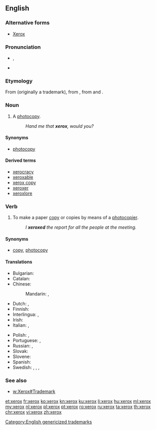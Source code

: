 {{also|Xerox}}
==English==

===Alternative forms===
* [[Xerox]]

===Pronunciation===
* {{a|UK}} {{IPA|/ˈzɛ.ɹɒks/}}, {{X-SAMPA|/"zE.r\Qks/}}
*: {{hyphenation|xe|rox}}
* {{a|US}} {{IPA|/ˈziː(ə)ɹ.ɑks/}}
*: {{hyphenation|xer|ox}}

===Etymology===
From {{term|Xerox||a photocopier}} (originally a trademark), from {{term|xerography}}, from {{etyl|grc|en}} {{term|ξηρός|tr=ksēros|sc=polytonic||dry|lang=grc}} and {{term|γραφή|tr=graphē|sc=polytonic||writing|lang=grc}}.

===Noun===
{{en-noun|es}}

# {{context|slang|North America|lang=en}} A [[photocopy]].
#: ''Hand me that '''xerox''', would you?''

====Synonyms====
* [[photocopy]]

====Derived terms====
* [[xerocracy]]
* [[xeroxable]]
* [[xerox copy]]
* [[xeroxer]]
* [[xeroxlore]]

===Verb===
{{en-verb|xerox|es}}

# {{context|slang|North America|lang=en}} To make a paper [[copy]] or copies by means of a [[photocopier]].
#: ''I '''xeroxed''' the report for all the people at the meeting.''

====Synonyms====
* {{sense|make a paper copy}} [[copy]], [[photocopy]]

====Translations====
{{trans-top|to make photocopies}}
* Bulgarian: {{t+|bg|копирам}}
* Catalan: {{t+|ca|fotocopiar}}
* Chinese:
*: Mandarin: {{t-|cmn|複印|sc=Hani}}, {{t-|cmn|复印|tr=fùyìn|sc=Hani}}
* Dutch: {{t-|nl|fotokopiëren}}, {{t+|nl|kopiëren}}
* Finnish: {{t+|fi|kopioida}}
* Interlingua: {{t-|ia|photocopiar}}, {{t-|ia|xeroxar}}
* Irish: {{t-|ga|fótachóipeáil}}
* Italian: {{t+|it|fotocopiare}}, {{t-|it|xerocopiare}}
{{trans-mid}}
* Polish: {{t-|pl|kserować}}, {{t-|pl|skserować}}
* Portuguese: {{t+|pt|fotocopiar}}, {{t+|pt|xerocar}}
* Russian: {{t+|ru|ксерокопировать|tr=kserokopírovat'}}, {{t+|ru|фотокопировать|tr=fotokopírovat'}}
* Slovak: {{t-|sk|xeroxovať}}
* Slovene: {{t-|sl|fotokopirati}}
* Spanish: {{t+|es|fotocopiar}}
* Swedish: {{t+|sv|ranka}}, {{t+|sv|kopiera}}, {{t-|sv|fotokopiera}}, {{t-|sv|stencilera}}
{{trans-bottom}}

===See also===
* [[w:Xerox#Trademark]]

[[Category:English genericized trademarks]]

[[et:xerox]]
[[fr:xerox]]
[[ko:xerox]]
[[kn:xerox]]
[[ku:xerox]]
[[li:xerox]]
[[hu:xerox]]
[[ml:xerox]]
[[my:xerox]]
[[nl:xerox]]
[[pl:xerox]]
[[pt:xerox]]
[[ro:xerox]]
[[ru:xerox]]
[[ta:xerox]]
[[th:xerox]]
[[chr:xerox]]
[[vi:xerox]]
[[zh:xerox]]